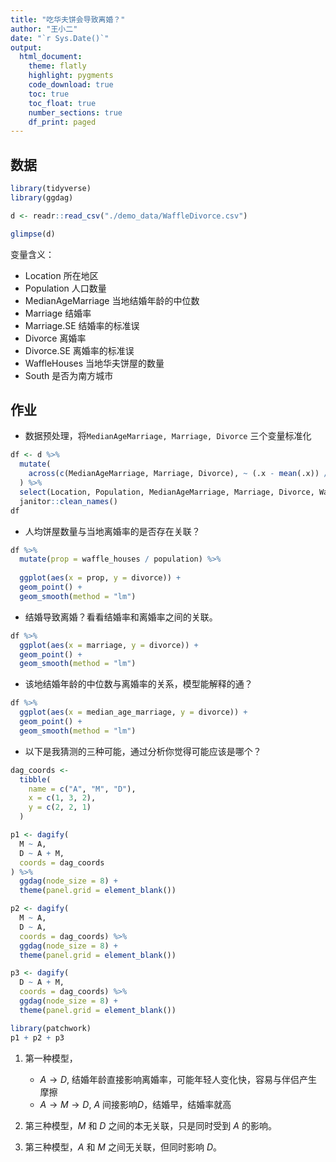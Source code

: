 ```yaml
---
title: "吃华夫饼会导致离婚？"
author: "王小二"
date: "`r Sys.Date()`"
output: 
  html_document:
    theme: flatly
    highlight: pygments
    code_download: true
    toc: true
    toc_float: true
    number_sections: true
    df_print: paged
---
```



## 数据
```r
library(tidyverse)
library(ggdag)

d <- readr::read_csv("./demo_data/WaffleDivorce.csv")

glimpse(d)
```


变量含义：

- Location           所在地区
- Population         人口数量
- MedianAgeMarriage  当地结婚年龄的中位数
- Marriage           结婚率
- Marriage.SE        结婚率的标准误
- Divorce            离婚率
- Divorce.SE         离婚率的标准误
- WaffleHouses       当地华夫饼屋的数量
- South              是否为南方城市


## 作业

- 数据预处理，将`MedianAgeMarriage, Marriage, Divorce` 三个变量标准化

```r
df <- d %>% 
  mutate(
    across(c(MedianAgeMarriage, Marriage, Divorce), ~ (.x - mean(.x)) /sd(.x))
  ) %>% 
  select(Location, Population, MedianAgeMarriage, Marriage, Divorce, WaffleHouses) %>% 
  janitor::clean_names() 
df
```

- 人均饼屋数量与当地离婚率的是否存在关联？

```r
df %>% 
  mutate(prop = waffle_houses / population) %>% 
  
  ggplot(aes(x = prop, y = divorce)) +
  geom_point() +
  geom_smooth(method = "lm")

```

- 结婚导致离婚？看看结婚率和离婚率之间的关联。

```r
df %>% 
  ggplot(aes(x = marriage, y = divorce)) +
  geom_point() +
  geom_smooth(method = "lm")

```

- 该地结婚年龄的中位数与离婚率的关系，模型能解释的通？

```r
df %>% 
  ggplot(aes(x = median_age_marriage, y = divorce)) +
  geom_point() +
  geom_smooth(method = "lm")

```

- 以下是我猜测的三种可能，通过分析你觉得可能应该是哪个？

```r
dag_coords <- 
  tibble(
    name = c("A", "M", "D"),
    x = c(1, 3, 2),
    y = c(2, 2, 1)
  )

p1 <- dagify(
  M ~ A,
  D ~ A + M,
  coords = dag_coords
) %>% 
  ggdag(node_size = 8) +
  theme(panel.grid = element_blank())

p2 <- dagify(
  M ~ A,
  D ~ A,
  coords = dag_coords) %>%
  ggdag(node_size = 8) +
  theme(panel.grid = element_blank())

p3 <- dagify(
  D ~ A + M,
  coords = dag_coords) %>%
  ggdag(node_size = 8) +
  theme(panel.grid = element_blank())

library(patchwork)
p1 + p2 + p3
```


1. 第一种模型，
    - $A \rightarrow D$, 结婚年龄直接影响离婚率，可能年轻人变化快，容易与伴侣产生摩擦
    - $A \rightarrow M \rightarrow D$, $A$ 间接影响$D$，结婚早，结婚率就高

2. 第三种模型，$M$ 和 $D$ 之间的本无关联，只是同时受到 $A$ 的影响。

3. 第三种模型，$A$ 和 $M$ 之间无关联，但同时影响 $D$。



